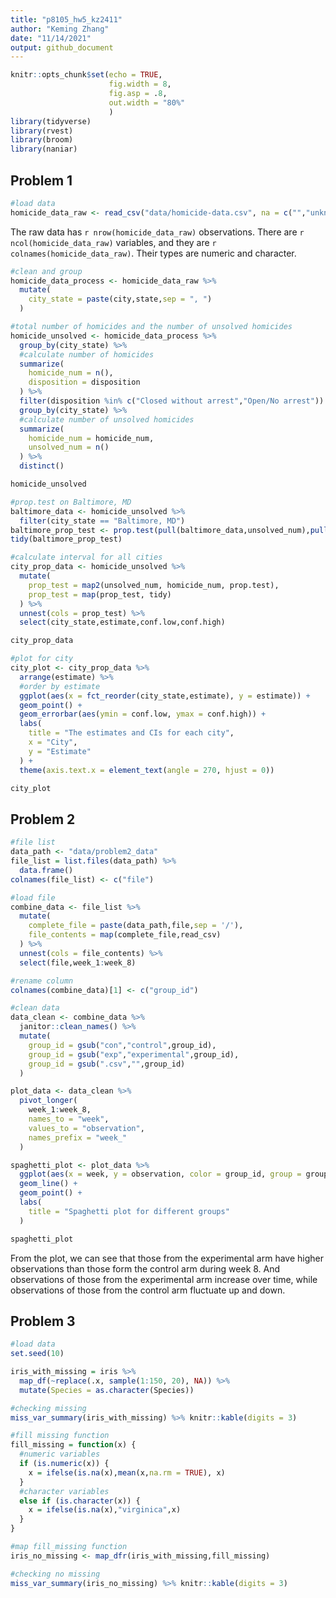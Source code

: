 ```yaml
---
title: "p8105_hw5_kz2411"
author: "Keming Zhang"
date: "11/14/2021"
output: github_document
---
```


```r
knitr::opts_chunk$set(echo = TRUE,
                      fig.width = 8,
                      fig.asp = .8,
                      out.width = "80%"
                      )
library(tidyverse)
library(rvest)
library(broom)
library(naniar)
```

## Problem 1

```r
#load data
homicide_data_raw <- read_csv("data/homicide-data.csv", na = c("","unknown"))
```

The raw data has `r nrow(homicide_data_raw)` observations. There are `r ncol(homicide_data_raw)` variables, and they are `r colnames(homicide_data_raw)`. Their types are numeric and character.


```r
#clean and group
homicide_data_process <- homicide_data_raw %>%
  mutate(
    city_state = paste(city,state,sep = ", ")
  )

#total number of homicides and the number of unsolved homicides 
homicide_unsolved <- homicide_data_process %>%
  group_by(city_state) %>%
  #calculate number of homicides
  summarize(
    homicide_num = n(),
    disposition = disposition
  ) %>%
  filter(disposition %in% c("Closed without arrest","Open/No arrest")) %>%
  group_by(city_state) %>%
  #calculate number of unsolved homicides
  summarize(
    homicide_num = homicide_num,
    unsolved_num = n()
  ) %>%
  distinct()

homicide_unsolved
```


```r
#prop.test on Baltimore, MD
baltimore_data <- homicide_unsolved %>%
  filter(city_state == "Baltimore, MD")
baltimore_prop_test <- prop.test(pull(baltimore_data,unsolved_num),pull(baltimore_data,homicide_num))
tidy(baltimore_prop_test)
```

```r
#calculate interval for all cities
city_prop_data <- homicide_unsolved %>%
  mutate(
    prop_test = map2(unsolved_num, homicide_num, prop.test),
    prop_test = map(prop_test, tidy)
  ) %>%
  unnest(cols = prop_test) %>%
  select(city_state,estimate,conf.low,conf.high)

city_prop_data
```

```r
#plot for city
city_plot <- city_prop_data %>%
  arrange(estimate) %>%
  #order by estimate
  ggplot(aes(x = fct_reorder(city_state,estimate), y = estimate)) +
  geom_point() +
  geom_errorbar(aes(ymin = conf.low, ymax = conf.high)) +
  labs(
    title = "The estimates and CIs for each city",
    x = "City",
    y = "Estimate"
  ) +
  theme(axis.text.x = element_text(angle = 270, hjust = 0))

city_plot
```


## Problem 2
```r
#file list
data_path <- "data/problem2_data"
file_list = list.files(data_path) %>%
  data.frame()
colnames(file_list) <- c("file")
```

```r
#load file
combine_data <- file_list %>%
  mutate(
    complete_file = paste(data_path,file,sep = '/'),
    file_contents = map(complete_file,read_csv)
  ) %>%
  unnest(cols = file_contents) %>%
  select(file,week_1:week_8)
```

```r
#rename column
colnames(combine_data)[1] <- c("group_id")

#clean data
data_clean <- combine_data %>%
  janitor::clean_names() %>%
  mutate(
    group_id = gsub("con","control",group_id),
    group_id = gsub("exp","experimental",group_id),
    group_id = gsub(".csv","",group_id)
  )
```

```r
plot_data <- data_clean %>%
  pivot_longer(
    week_1:week_8,
    names_to = "week",
    values_to = "observation",
    names_prefix = "week_"
  )

spaghetti_plot <- plot_data %>%
  ggplot(aes(x = week, y = observation, color = group_id, group = group_id)) +
  geom_line() +
  geom_point() +
  labs(
    title = "Spaghetti plot for different groups"
  )

spaghetti_plot
```

From the plot, we can see that those from the experimental arm have higher observations than those form the control arm during week 8. And observations of those from the experimental arm increase over time, while observations of those from the control arm fluctuate up and down.

## Problem 3
```r
#load data
set.seed(10)

iris_with_missing = iris %>% 
  map_df(~replace(.x, sample(1:150, 20), NA)) %>%
  mutate(Species = as.character(Species))

#checking missing
miss_var_summary(iris_with_missing) %>% knitr::kable(digits = 3)
```

```r
#fill missing function
fill_missing = function(x) {
  #numeric variables
  if (is.numeric(x)) {
    x = ifelse(is.na(x),mean(x,na.rm = TRUE), x)
  }
  #character variables
  else if (is.character(x)) {
    x = ifelse(is.na(x),"virginica",x)
  }
}

#map fill_missing function
iris_no_missing <- map_dfr(iris_with_missing,fill_missing)

#checking no missing
miss_var_summary(iris_no_missing) %>% knitr::kable(digits = 3)
```

